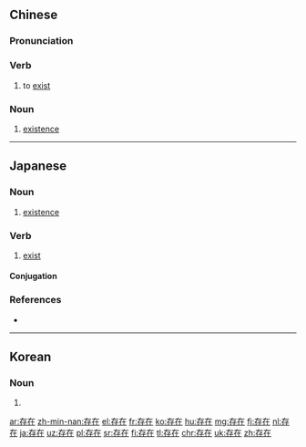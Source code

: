 ==Chinese==
{{zh-forms}}

===Pronunciation===
{{zh-pron
|m=cúnzài
|c=cyun4 zoi6
|h=pfs=chhùn-chhai
|mn=xm,zz,tw:chûn-chāi/qz:chûn-chǎi
|ma=y
|cat=v,n
}}

===Verb===
{{zh-verb}}

# to [[exist]]

===Noun===
{{zh-noun}}

# [[existence]]

{{zh-cat|Elementary}}

----

==Japanese==
{{ja-kanjitab|そん|ざい|yomi=on}}

===Noun===
{{ja-noun|そんざい}}

# [[existence]]
#: {{ja-usex|私は神の'''存在'''を信じない。|わたし は かみ の '''そんざい''' を しんじない。|I don't believe God '''exists'''.}}
#: {{ja-usex|彼の'''存在'''は、我々に大きな助けとなるでしょう。|かれ の '''そんざい''' は、われわれ に おおきな たすけ と なる でしょう。|His '''presence''' will be a big help to us.}}
#: {{ja-usex|彼はようやく'''存在'''を認められた。|かれ は ようやく '''そんざい''' を みとめられた。|He finally won recognition.}}

===Verb===
{{ja-verb-suru|そんざい}}

# [[exist]]
#: {{ja-usex|神が'''存在'''するとは思いません。|かみ が '''そんざい''' する と は おもいません。|I don't believe God '''exists'''.}}
#: {{ja-usex|神は存在する。|かみ は '''そんざい''' する。|God '''exists'''.}}

====Conjugation====
{{ja-suru|そんざい}}

===References===
* {{R:Shogakukan}}

----

==Korean==
{{ko-hanjatab}}

===Noun===
{{ko-noun|hangeul=존재}}

# {{hanja form of|존재|existence}}

[[ar:存在]]
[[zh-min-nan:存在]]
[[el:存在]]
[[fr:存在]]
[[ko:存在]]
[[hu:存在]]
[[mg:存在]]
[[fj:存在]]
[[nl:存在]]
[[ja:存在]]
[[uz:存在]]
[[pl:存在]]
[[sr:存在]]
[[fi:存在]]
[[tl:存在]]
[[chr:存在]]
[[uk:存在]]
[[zh:存在]]